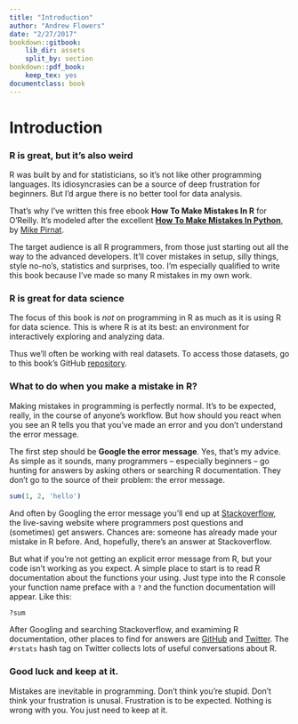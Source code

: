 ```yaml
---
title: "Introduction"
author: "Andrew Flowers"
date: "2/27/2017"
bookdown::gitbook:
    lib_dir: assets
    split_by: section
bookdown::pdf_book:
    keep_tex: yes
documentclass: book
---
```

# Introduction

### R is great, but it's also weird
 
R was built by and for statisticians, so it’s not like other programming languages. Its idiosyncrasies can be a source of deep frustration for beginners. But I’d argue there is no better tool for data analysis.

That’s why I’ve written this free ebook **How To Make Mistakes In R** for O’Reilly. It’s modeled after the excellent [**How To Make Mistakes In Python**](http://www.oreilly.com/programming/free/how-to-make-mistakes-in-python.csp), by [Mike Pirnat](http://mike.pirnat.com/).

The target audience is all R programmers, from those just starting out all the way to the advanced developers. It’ll cover mistakes in setup, silly things, style no-no's, statistics and surprises, too. I’m especially qualified to write this book because I’ve made so many R mistakes in my own work.

### R is great for data science

The focus of this book is _not_ on programming in R as much as it is using R for data science. This is where R is at its best: an environment for interactively exploring and analyzing data.

Thus we'll often be working with real datasets. To access those datasets, go to this book's GitHub [repository](https://github.com/andrewflowers/how-to-make-mistakes-in-R).

### What to do when you make a mistake in R?

Making mistakes in programming is perfectly normal. It's to be expected, really, in the course of anyone's workflow. But how should you react when you see an R tells you that you've made an error and you don't understand the error message.

The first step should be **Google the error message**. Yes, that's my advice. As simple as it sounds, many programmers -- especially beginners -- go hunting for answers by asking others or searching R documentation. They don't go to the source of their problem: the error message.

```r
sum(1, 2, 'hello')
```

And often by Googling the error message you'll end up at [Stackoverflow](stackoverflow.com), the live-saving website where programmers post questions and (sometimes) get answers. Chances are: someone has already made your mistake in R before. And, hopefully, there's an answer at Stackoverflow. 

But what if you're not getting an explicit error message from R, but your code isn't working as you expect. A simple place to start is to read R documentation about the functions your using. Just type into the R console your function name preface with a `?` and the function documentation will appear. Like this:

```r
?sum
```

After Googling and searching Stackoverflow, and examiming R documentation, other places to find for answers are [GitHub](github.com) and [Twitter](twitter.com). The `#rstats` hash tag on Twitter collects lots of useful conversations about R. 


### Good luck and keep at it.

Mistakes are inevitable in programming. Don't think you're stupid. Don't think your frustration is unusal. Frustration is to be expected. Nothing is wrong with you. You just need to keep at it.




